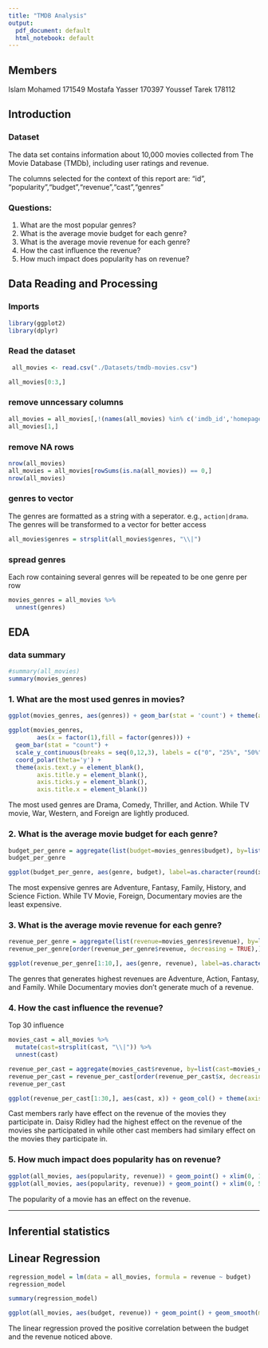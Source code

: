 ```yaml
---
title: "TMDB Analysis"
output:
  pdf_document: default
  html_notebook: default
---
```


## Members
Islam Mohamed       171549
Mostafa Yasser      170397
Youssef Tarek       178112

## Introduction
### Dataset
The data set contains information about 10,000 movies collected from The Movie Database (TMDb), including user ratings and revenue. 

The columns selected for the context of this report are: 
"id", "popularity","budget","revenue","cast","genres"

### Questions:
1. What are the most popular genres?
2. What is the average movie budget for each genre?
3. What is the average movie revenue for each genre?
4. How the cast influence the revenue?
5. How much impact does popularity has on revenue?



## Data Reading and Processing 
### Imports
```r
library(ggplot2)
library(dplyr)
```

### Read the dataset
```r
 all_movies <- read.csv("./Datasets/tmdb-movies.csv")
```

```r
all_movies[0:3,]
```
### remove unncessary columns
```r
all_movies = all_movies[,!(names(all_movies) %in% c('imdb_id','homepage','director','overview','tagline','keywords','budget_adj','revenue_adj','production_companies','original_title'))]
all_movies[1,]
```

### remove NA rows
```r
nrow(all_movies)
all_movies = all_movies[rowSums(is.na(all_movies)) == 0,]
nrow(all_movies)
```

### genres to vector
The genres are formatted as a string with a seperator. e.g., `action|drama`.
The genres will be transformed to a vector for better access
```r
all_movies$genres = strsplit(all_movies$genres, "\\|")
```

### spread genres
Each row containing several genres will be repeated to be one genre per row
```r
movies_genres = all_movies %>%
  unnest(genres)
```


## EDA

### data summary
```r
#summary(all_movies)
summary(movies_genres)
```

### 1. What are the most used genres in movies?
```r
ggplot(movies_genres, aes(genres)) + geom_bar(stat = 'count') + theme(axis.text.x = element_text(angle = 90, vjust = 0.5, hjust=1))
```

```r
ggplot(movies_genres, 
        aes(x = factor(1),fill = factor(genres))) + 
  geom_bar(stat = "count") + 
  scale_y_continuous(breaks = seq(0,12,3), labels = c("0", "25%", "50%", "75%", "100%")) + 
  coord_polar(theta='y') +
  theme(axis.text.y = element_blank(), 
        axis.title.y = element_blank(), 
        axis.ticks.y = element_blank(),
        axis.title.x = element_blank())
```
The most used genres are Drama, Comedy, Thriller, and Action. While TV movie, War, Western, and Foreign are lightly produced.

### 2. What is the average movie budget for each genre?

```r
budget_per_genre = aggregate(list(budget=movies_genres$budget), by=list(genre=movies_genres$genres), FUN=mean)
budget_per_genre
```

```r
ggplot(budget_per_genre, aes(genre, budget), label=as.character(round(x,2))) + geom_col() + theme(axis.text.x = element_text(angle = 90, vjust = 0.5, hjust=1))
```
The most expensive genres are Adventure, Fantasy, Family, History, and Science Fiction. While TV Movie, Foreign, Documentary movies are the least expensive.

### 3. What is the average movie revenue for each genre?

```r
revenue_per_genre = aggregate(list(revenue=movies_genres$revenue), by=list(genre=movies_genres$genres), FUN=mean)
revenue_per_genre[order(revenue_per_genre$revenue, decreasing = TRUE),]
```


```r
ggplot(revenue_per_genre[1:10,], aes(genre, revenue), label=as.character(round(x,2))) + geom_col() + theme(axis.text.x = element_text(angle = 90, vjust = 0.5, hjust=1))
```
The genres that generates highest revenues are Adventure, Action, Fantasy, and Family. While Documentary movies don't generate much of a revenue.


### 4. How the cast influence the revenue?
Top 30 influence
```r
movies_cast = all_movies %>%
  mutate(cast=strsplit(cast, "\\|")) %>% 
  unnest(cast)
```

```r
revenue_per_cast = aggregate(movies_cast$revenue, by=list(cast=movies_cast$cast), FUN=mean)
revenue_per_cast = revenue_per_cast[order(revenue_per_cast$x, decreasing = TRUE),]
revenue_per_cast
```


```r
ggplot(revenue_per_cast[1:30,], aes(cast, x)) + geom_col() + theme(axis.text.x = element_text(angle = 90, vjust = 0.5, hjust=1))
```
Cast members rarly have effect on the revenue of the movies they participate in. Daisy Ridley had the highest effect on the revenue of the movies she participated in while other cast members had similary effect on the movies they participate in.

### 5. How much impact does popularity has on revenue?

```r
ggplot(all_movies, aes(popularity, revenue)) + geom_point() + xlim(0, 10)
ggplot(all_movies, aes(popularity, revenue)) + geom_point() + xlim(0, 5)
```
The popularity of a movie has an effect on the revenue.

--------------------------------------------------


## Inferential statistics
## Linear Regression
```r
regression_model = lm(data = all_movies, formula = revenue ~ budget)
regression_model
```

```r
summary(regression_model)
```



```r
ggplot(all_movies, aes(budget, revenue)) + geom_point() + geom_smooth(method = 'lm', col='blue')
```

The linear regression proved the positive correlation between the budget and the revenue noticed above.





